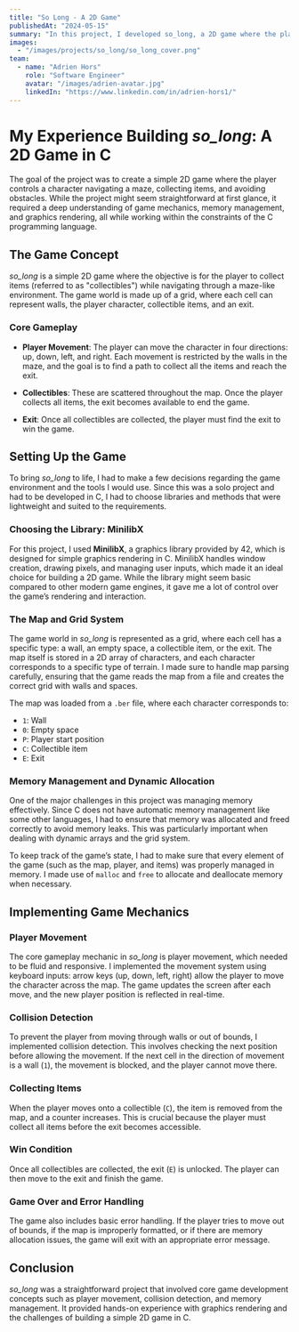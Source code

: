 ```yaml
---
title: "So Long - A 2D Game"
publishedAt: "2024-05-15"
summary: "In this project, I developed so_long, a 2D game where the player navigates a character through a maze, collecting items and avoiding obstacles, all while focusing on graphics rendering and event handling."
images:
  - "/images/projects/so_long/so_long_cover.png"
team:
  - name: "Adrien Hors"
    role: "Software Engineer"
    avatar: "/images/adrien-avatar.jpg"
    linkedIn: "https://www.linkedin.com/in/adrien-hors1/"
---
```



# My Experience Building *so_long*: A 2D Game in C

The goal of the project was to create a simple 2D game where the player controls a character navigating a maze, collecting items, and avoiding obstacles. While the project might seem straightforward at first glance, it required a deep understanding of game mechanics, memory management, and graphics rendering, all while working within the constraints of the C programming language.

## The Game Concept

*so_long* is a simple 2D game where the objective is for the player to collect items (referred to as "collectibles") while navigating through a maze-like environment. The game world is made up of a grid, where each cell can represent walls, the player character, collectible items, and an exit.

### Core Gameplay

- **Player Movement**: The player can move the character in four directions: up, down, left, and right. Each movement is restricted by the walls in the maze, and the goal is to find a path to collect all the items and reach the exit.
  
- **Collectibles**: These are scattered throughout the map. Once the player collects all items, the exit becomes available to end the game.

- **Exit**: Once all collectibles are collected, the player must find the exit to win the game.

## Setting Up the Game

To bring *so_long* to life, I had to make a few decisions regarding the game environment and the tools I would use. Since this was a solo project and had to be developed in C, I had to choose libraries and methods that were lightweight and suited to the requirements.

### Choosing the Library: MinilibX

For this project, I used **MinilibX**, a graphics library provided by 42, which is designed for simple graphics rendering in C. MinilibX handles window creation, drawing pixels, and managing user inputs, which made it an ideal choice for building a 2D game. While the library might seem basic compared to other modern game engines, it gave me a lot of control over the game’s rendering and interaction.

### The Map and Grid System

The game world in *so_long* is represented as a grid, where each cell has a specific type: a wall, an empty space, a collectible item, or the exit. The map itself is stored in a 2D array of characters, and each character corresponds to a specific type of terrain. I made sure to handle map parsing carefully, ensuring that the game reads the map from a file and creates the correct grid with walls and spaces.

The map was loaded from a `.ber` file, where each character corresponds to:
- `1`: Wall
- `0`: Empty space
- `P`: Player start position
- `C`: Collectible item
- `E`: Exit

### Memory Management and Dynamic Allocation

One of the major challenges in this project was managing memory effectively. Since C does not have automatic memory management like some other languages, I had to ensure that memory was allocated and freed correctly to avoid memory leaks. This was particularly important when dealing with dynamic arrays and the grid system.

To keep track of the game’s state, I had to make sure that every element of the game (such as the map, player, and items) was properly managed in memory. I made use of `malloc` and `free` to allocate and deallocate memory when necessary.

## Implementing Game Mechanics

### Player Movement

The core gameplay mechanic in *so_long* is player movement, which needed to be fluid and responsive. I implemented the movement system using keyboard inputs: arrow keys (up, down, left, right) allow the player to move the character across the map. The game updates the screen after each move, and the new player position is reflected in real-time.

### Collision Detection

To prevent the player from moving through walls or out of bounds, I implemented collision detection. This involves checking the next position before allowing the movement. If the next cell in the direction of movement is a wall (`1`), the movement is blocked, and the player cannot move there.

### Collecting Items

When the player moves onto a collectible (`C`), the item is removed from the map, and a counter increases. This is crucial because the player must collect all items before the exit becomes accessible.

### Win Condition

Once all collectibles are collected, the exit (`E`) is unlocked. The player can then move to the exit and finish the game.

### Game Over and Error Handling

The game also includes basic error handling. If the player tries to move out of bounds, if the map is improperly formatted, or if there are memory allocation issues, the game will exit with an appropriate error message.

## Conclusion

*so_long* was a straightforward project that involved core game development concepts such as player movement, collision detection, and memory management. It provided hands-on experience with graphics rendering and the challenges of building a simple 2D game in C.
